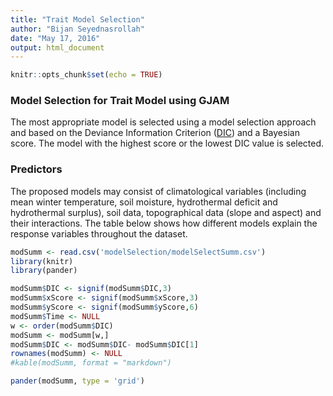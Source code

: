 ```yaml
---
title: "Trait Model Selection"
author: "Bijan Seyednasrollah"
date: "May 17, 2016"
output: html_document
---
```


```r
knitr::opts_chunk$set(echo = TRUE)
```

### Model Selection for Trait Model using GJAM

The most appropriate model is selected using a model selection approach and based on the Deviance Information Criterion ([DIC](https://en.wikipedia.org/wiki/Deviance_information_criterion)) and a Bayesian score. The model with the highest score or the lowest DIC value is selected. 

### Predictors
The proposed models may consist of climatological variables (including mean winter temperature, soil moisture, hydrothermal deficit and hydrothermal surplus), soil data, topographical data (slope and aspect) and their interactions. The table below shows how different models explain the response variables throughout the dataset.

```r
modSumm <- read.csv('modelSelection/modelSelectSumm.csv')
library(knitr)
library(pander)

modSumm$DIC <- signif(modSumm$DIC,3)
modSumm$xScore <- signif(modSumm$xScore,3)
modSumm$yScore <- signif(modSumm$yScore,6)
modSumm$Time <- NULL
w <- order(modSumm$DIC)
modSumm <- modSumm[w,]
modSumm$DIC <- modSumm$DIC- modSumm$DIC[1]
rownames(modSumm) <- NULL
#kable(modSumm, format = "markdown")
```
 
```r
pander(modSumm, type = 'grid')
```
 